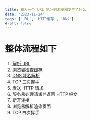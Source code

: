 ```yaml
---
title: 输入一个 URL 地址到浏览器发生了什么
date: '2023-11-24'
tags: ['URL', 'HTTP缓存', 'DNS']
draft: false
---
```


# 整体流程如下

1. [解析 URL](/posts/url)
2. [浏览器检查缓存](/posts/http-caching)
3. [DNS 域名解析](/posts/dns)
4. TCP 三次握手
5. 发送 HTTP 请求
6. 服务器处理请求并返回 HTTP 报文
7. 断开连接
8. 浏览器解析渲染页面
9. TCP 四次挥手
